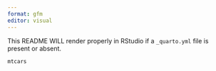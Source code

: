 ```yaml
---
format: gfm
editor: visual
---
```


This README WILL render properly in RStudio if a `_quarto.yml` file is present or absent.

```r
mtcars
```
